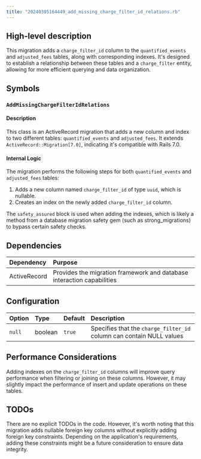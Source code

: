 ```yaml
---
title: "20240305164449_add_missing_charge_filter_id_relations.rb"
---
```


## High-level description
This migration adds a `charge_filter_id` column to the `quantified_events` and `adjusted_fees` tables, along with corresponding indexes. It's designed to establish a relationship between these tables and a `charge_filter` entity, allowing for more efficient querying and data organization.

## Symbols

### `AddMissingChargeFilterIdRelations`
#### Description
This class is an ActiveRecord migration that adds a new column and index to two different tables: `quantified_events` and `adjusted_fees`. It extends `ActiveRecord::Migration[7.0]`, indicating it's compatible with Rails 7.0.

#### Internal Logic
The migration performs the following steps for both `quantified_events` and `adjusted_fees` tables:
1. Adds a new column named `charge_filter_id` of type `uuid`, which is nullable.
2. Creates an index on the newly added `charge_filter_id` column.

The `safety_assured` block is used when adding the indexes, which is likely a method from a database migration safety gem (such as strong_migrations) to bypass certain safety checks.

## Dependencies
| Dependency | Purpose |
|:-----------|:--------|
| ActiveRecord | Provides the migration framework and database interaction capabilities |

## Configuration
| Option | Type | Default | Description |
|:-------|:-----|:--------|:------------|
| `null` | boolean | `true` | Specifies that the `charge_filter_id` column can contain NULL values |

## Performance Considerations
Adding indexes on the `charge_filter_id` columns will improve query performance when filtering or joining on these columns. However, it may slightly impact the performance of insert and update operations on these tables.

## TODOs
There are no explicit TODOs in the code. However, it's worth noting that this migration adds nullable foreign key columns without explicitly adding foreign key constraints. Depending on the application's requirements, adding these constraints might be a future consideration to ensure data integrity.